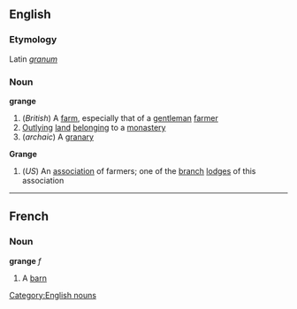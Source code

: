 ==English==
===Etymology===
Latin ''[[granum]]''
===Noun===
{{wikipedia}}
'''grange'''
#(''British'') A [[farm]], especially that of a [[gentleman]] [[farmer]]
#[[Outlying]] [[land]] [[belonging]] to a [[monastery]]
#(''archaic'') A [[granary]]
'''Grange'''
#(''US'') An [[association]] of farmers; one of the [[branch]] [[lodge]]s of this association
[[Category:English nouns]]

----

==French==
===Noun===
'''grange''' ''f''

#A [[barn]]